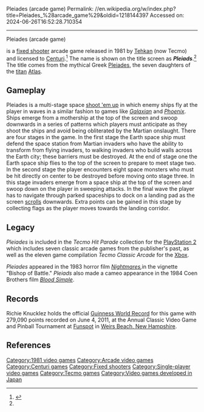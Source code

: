 Pleiades (arcade game)
Permalink: //en.wikipedia.org/w/index.php?title=Pleiades_%28arcade_game%29&oldid=1218144397
Accessed on: 2024-06-26T16:52:28.710354



------
Pleiades (arcade game)
{{about|the arcade game||Pleiades (disambiguation)}}
{{Infobox video game
| title         = Pleiades / Pleiads
| italic title  = 
| collapsible   = 
| state         = 
| image         = Pleiades marquee.jpg
| caption       = [[Marquee (structure)|Marquee]] of the licensed Centuri version
| developer     = [[Tehkan]]
| publisher     = {{Video game release|JP|Tehkan|NA|[[Centuri]]|EU|Tehkan<ref name="flyer">{{cite web |title=Video Game Flyers: Pleiads, Tehkan (EU) |url=https://flyers.arcade-museum.com/?page=thumbs&db=videodb&id=2377 |website=The Arcade Flyer Archive |access-date=26 April 2021}}</ref>}}
| series        = 
| engine        = 
| platforms     = [[Arcade game|Arcade]]
| released      = {{vgrelease|JP|April 1981<ref name=ah>{{Cite web|url=http://www.arcade-history.com/?n=pleiads&page=detail&id=1988|title=Pleiads, Arcade Video game by Tehkan (1981)}}</ref>|NA|June 1981<ref>{{cite book |last1=Akagi |first1=Masumi |title=アーケードTVゲームリスト国内•海外編(1971-2005) |trans-title=Arcade TV Game List: Domestic • Overseas Edition (1971-2005) |date=13 October 2006 |publisher=Amusement News Agency |language=ja |location=Japan |isbn=978-4990251215 |page=138 |url=https://archive.org/details/ArcadeGameList1971-2005/page/n139}}</ref>|EU|1981<ref name="flyer"/>}}
| genre         = [[Fixed shooter]]
| modes         = [[Single-player video game|Single-player]]
| director      = 
| producer      = 
| designer      = 
| programmer    = 
| artist        = 
| writer        = 
| composer      = 
| arcade system = 
}}

{{nihongo|'''''Pleiades'''''|プレアデス}} is a [[fixed shooter]] arcade game released in 1981 by [[Tehkan]] (now Tecmo) and licensed to [[Centuri]].<ref>{{KLOV game|id=9045|name=Pleiades}}</ref> The name is shown on the title screen as '''''Pleiads'''''.<ref name=ah/> The title comes from the mythical Greek [[Pleiades (Greek mythology)|Pleiades]], the seven daughters of the [[Titan (mythology)|titan]] [[Atlas (mythology)|Atlas]].

== Gameplay ==
Pleiades is a multi-stage space [[shoot 'em up]] in which enemy ships fly at the player in waves in a similar fashion to games like ''[[Galaxian]]'' and ''[[Phoenix (1980 video game)|Phoenix]]''. Ships emerge from a mothership at the top of the screen and swoop downwards in a series of patterns which players must anticipate as they shoot the ships and avoid being obliterated by the Martian onslaught. There are four stages in the game. In the first stage the Earth space ship must defend the space station from Martian invaders who have the ability to transform from flying invaders, to walking invaders who build walls across the Earth city; these barriers must be destroyed. At the end of stage one the Earth space ship flies to the top of the screen to prepare to meet stage two. In the second stage the player encounters eight space monsters who must be hit directly on center to be destroyed before moving onto stage three. In this stage invaders emerge from a space ship at the top of the screen and swoop down on the player in sweeping attacks.  In the final wave the player has to navigate through parked spaceships to dock on a landing pad as the screen [[Vertically scrolling video game|scrolls]] downwards. Extra points can be gained in this stage by collecting flags as the player moves towards the landing corridor.

== Legacy ==

''Pleiades '' is included in the ''Tecmo Hit Parade'' collection for the [[PlayStation 2]] which includes seven classic arcade games from the publisher's past, as well as the eleven game compilation ''Tecmo Classic Arcade'' for the [[Xbox]].

''Pleiades'' appeared in the 1983 horror film ''[[Nightmares_(1983_film)|Nightmares]], ''in the vignette "Bishop of Battle." ''Pleiads'' also made a cameo appearance in the 1984 Coen Brothers film ''[[Blood Simple]]''.

== Records ==
Richie Knucklez holds the official [[Guinness World Record]] for this game with 279,090 points recorded on June 4, 2011, at the Annual Classic Video Game and Pinball Tournament at [[Funspot]] in [[Weirs Beach, New Hampshire]].

== References ==
{{Reflist}}

[[Category:1981 video games]]
[[Category:Arcade video games]]
[[Category:Centuri games]]
[[Category:Fixed shooters]]
[[Category:Single-player video games]]
[[Category:Tecmo games]]
[[Category:Video games developed in Japan]]